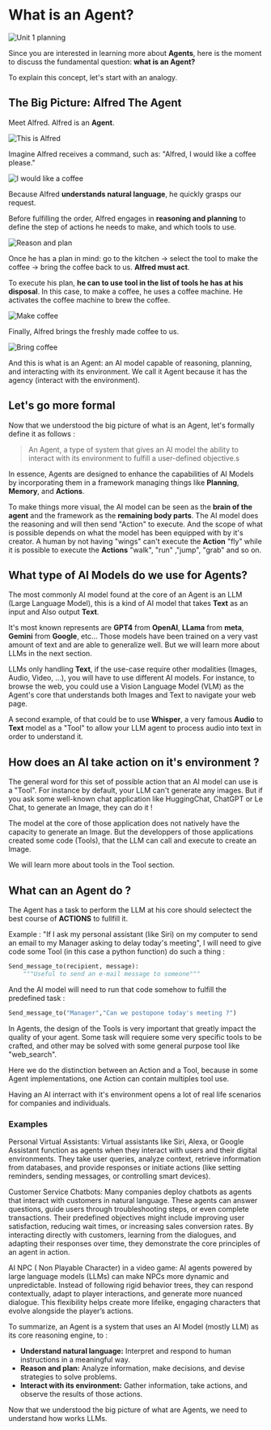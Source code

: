 # What is an Agent?

<img src="https://huggingface.co/datasets/agents-course/course-images/resolve/main/en/unit1/whiteboard-unit1sub1DONE.jpg" alt="Unit 1 planning"/>


Since you are interested in learning more about **Agents**, here is the moment to discuss the fundamental question: **what is an Agent?**

To explain this concept, let's start with an analogy.

## The Big Picture: Alfred The Agent

Meet Alfred. Alfred is an **Agent**.

<img src="https://huggingface.co/datasets/agents-course/course-images/resolve/main/en/unit1/this-is-alfred.jpg" alt="This is Alfred"/>

Imagine Alfred receives a command, such as: "Alfred, I would like a coffee please."

<img src="https://huggingface.co/datasets/agents-course/course-images/resolve/main/en/unit1/coffee-please.jpg" alt="I would like a coffee"/>

Because Alfred **understands natural language**, he quickly grasps our request.

Before fulfilling the order, Alfred engages in **reasoning and planning** to define the step of actions he needs to make, and which tools to use.

<img src="https://huggingface.co/datasets/agents-course/course-images/resolve/main/en/unit1/reason-and-plan.jpg" alt="Reason and plan"/>

Once he has a plan in mind: go to the kitchen -> select the tool to make the coffee -> bring the coffee back to us. **Alfred must act**. 

To execute his plan, **he can to use tool in the list of tools he has at his disposal**. In this case, to make a coffee, he uses a coffee machine. He activates the coffee machine to brew the coffee.

<img src="https://huggingface.co/datasets/agents-course/course-images/resolve/main/en/unit1/make-coffee.jpg" alt="Make coffee"/>

Finally, Alfred brings the freshly made coffee to us.

<img src="https://huggingface.co/datasets/agents-course/course-images/resolve/main/en/unit1/bring-coffee.jpg" alt="Bring coffee"/>

And this is what is an Agent: an AI model capable of reasoning, planning, and interacting with its environment. We call it Agent because it has the agency (interact with the environment).


<!-- Image that Summarize the process -->


## Let's go more formal

Now that we understood the big picture of what is an Agent, let's formally define it as follows :

> An Agent, a type of system that gives an AI model the ability to interact with its environment to fulfill a user-defined objective.s

In essence, Agents are designed to enhance the capabilities of AI Models by incorporating them in a framework managing things like **Planning**, **Memory**, and **Actions**.

To make things more visual, the AI model can be seen as the **brain of the agent** and the framework as the **remaining body parts**. The AI model does the reasoning and will then send "Action" to execute. And the scope of what is possible depends on what the model has been equipped with by it's creator. A human by not having "wings" can't execute the **Action** "fly" while it is possible to execute the **Actions** "walk", "run" ,"jump", "grab" and so on.


## What type of AI Models do we use for Agents?

The most commonly AI model found at the core of an Agent is an LLM (Large Language Model), this is a kind of AI model that takes **Text** as an input and Also output **Text**. 

It's most known represents are **GPT4** from **OpenAI**, **LLama** from **meta**, **Gemini** from **Google**, etc... Those models have been trained on a very vast amount of text and are able to generalize well. But we will learn more about LLMs in the next section.

LLMs only handling **Text**, if the use-case require other modalities (Images, Audio, Video, ...), you will have to use different AI models. For instance, to browse the web, you could use a Vision Language Model (VLM) as the Agent's core that understands both Images and Text to navigate your web page.

A second example, of that could be to use **Whisper**, a very famous **Audio** to **Text** model as a "Tool" to allow your LLM agent to process audio into text in order to understand it.

## How does an AI take action on it's environment ?

The general word for this set of possible action that an AI model can use is a "Tool". For instance by default, your LLM can't generate any images. But if you ask some well-known chat application like HuggingChat, ChatGPT or Le Chat, to generate an Image, they can do it !

The model at the core of those application does not natively have the capacity to generate an Image. But the developpers of those applications created some code (Tools), that the LLM can call and execute to create an Image.

<!-- Illustration --> 

We will learn more about tools in the Tool section.

## What can an Agent do ?

The Agent has a task to perform the LLM at his core should selectect the best course of **ACTIONS** to fullfill it.

Example : "If I ask my personal assistant (like Siri) on my computer to send an email to my Manager asking to delay today's meeting", I will need to give code some Tool (in this case a python function) do such a thing :

```python
Send_message_to(recipient, message):
    """Useful to send an e-mail message to someone"""
```

And the AI model will need to run that code somehow to fulfill the predefined task :
```python
Send_message_to("Manager","Can we postopone today's meeting ?")
```

In Agents, the design of the Tools is very important that greatly impact the quality of your agent. Some task will requiere some very specific tools to be crafted, and other may be solved with some general purpose tool like "web_search".

Here we do the distinction between an Action and a Tool, because in some Agent implementations, one Action can contain multiples tool use.

Having an AI interract with it's environment opens a lot of real life scenarios for companies and individuals.

### Examples
Personal Virtual Assistants:
Virtual assistants like Siri, Alexa, or Google Assistant function as agents when they interact with users and their digital environments. They take user queries, analyze context, retrieve information from databases, and provide responses or initiate actions (like setting reminders, sending messages, or controlling smart devices).

Customer Service Chatbots:
Many companies deploy chatbots as agents that interact with customers in natural language. These agents can answer questions, guide users through troubleshooting steps, or even complete transactions. Their predefined objectives might include improving user satisfaction, reducing wait times, or increasing sales conversion rates. By interacting directly with customers, learning from the dialogues, and adapting their responses over time, they demonstrate the core principles of an agent in action.

AI NPC ( Non Playable Character) in a video game:
AI agents powered by large language models (LLMs) can make NPCs more dynamic and unpredictable. Instead of following rigid behavior trees, they can respond contextually, adapt to player interactions, and generate more nuanced dialogue. This flexibility helps create more lifelike, engaging characters that evolve alongside the player’s actions.


To summarize, an Agent is a system that uses an AI Model (mostly LLM) as its core reasoning engine, to :

* **Understand natural language:**  Interpret and respond to human instructions in a meaningful way.
* **Reason and plan:** Analyze information, make decisions, and devise strategies to solve problems.
* **Interact with its environment:**  Gather information, take actions, and observe the results of those actions.

Now that we understood the big picture of what are Agents, we need to understand how works LLMs.

